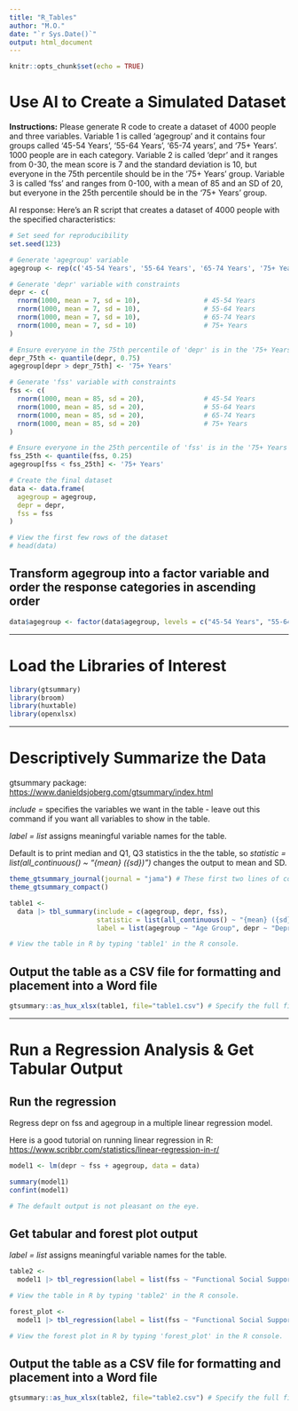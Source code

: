 ```yaml
---
title: "R_Tables"
author: "M.O."
date: "`r Sys.Date()`"
output: html_document
---
```


```r
knitr::opts_chunk$set(echo = TRUE)
```

# Use AI to Create a Simulated Dataset

**Instructions:** Please generate R code to create a dataset of 4000 people and three variables. Variable 1 is called 'agegroup' and it contains four groups called '45-54 Years', '55-64 Years', '65-74 years', and '75+ Years'. 1000 people are in each category. Variable 2 is called 'depr' and it ranges from 0-30, the mean score is 7 and the standard deviation is 10, but everyone in the 75th percentile should be in the '75+ Years' group. Variable 3 is called 'fss' and ranges from 0-100, with a mean of 85 and an SD of 20, but everyone in the 25th percentile should be in the '75+ Years' group.

AI response: Here’s an R script that creates a dataset of 4000 people with the specified characteristics:

```r
# Set seed for reproducibility
set.seed(123)

# Generate 'agegroup' variable
agegroup <- rep(c('45-54 Years', '55-64 Years', '65-74 Years', '75+ Years'), each = 1000)

# Generate 'depr' variable with constraints
depr <- c(
  rnorm(1000, mean = 7, sd = 10),                # 45-54 Years
  rnorm(1000, mean = 7, sd = 10),                # 55-64 Years
  rnorm(1000, mean = 7, sd = 10),                # 65-74 Years
  rnorm(1000, mean = 7, sd = 10)                 # 75+ Years
)

# Ensure everyone in the 75th percentile of 'depr' is in the '75+ Years' group
depr_75th <- quantile(depr, 0.75)
agegroup[depr > depr_75th] <- '75+ Years'

# Generate 'fss' variable with constraints
fss <- c(
  rnorm(1000, mean = 85, sd = 20),               # 45-54 Years
  rnorm(1000, mean = 85, sd = 20),               # 55-64 Years
  rnorm(1000, mean = 85, sd = 20),               # 65-74 Years
  rnorm(1000, mean = 85, sd = 20)                # 75+ Years
)

# Ensure everyone in the 25th percentile of 'fss' is in the '75+ Years' group
fss_25th <- quantile(fss, 0.25)
agegroup[fss < fss_25th] <- '75+ Years'

# Create the final dataset
data <- data.frame(
  agegroup = agegroup,
  depr = depr,
  fss = fss
)

# View the first few rows of the dataset
# head(data)
```

## Transform agegroup into a factor variable and order the response categories in ascending order

```r
data$agegroup <- factor(data$agegroup, levels = c("45-54 Years", "55-64 Years", "65-74 Years", "75+ Years"))
```

---

# Load the Libraries of Interest

```r
library(gtsummary)
library(broom)
library(huxtable)
library(openxlsx)
```

---

# Descriptively Summarize the Data

gtsummary package: <https://www.danieldsjoberg.com/gtsummary/index.html>

*include =* specifies the variables we want in the table - leave out this command if you want all variables to show in the table.

*label = list* assigns meaningful variable names for the table.

Default is to print median and Q1, Q3 statistics in the the table, so *statistic = list(all_continuous() ~ "{mean} ({sd})")* changes the output to mean and SD.

```r
theme_gtsummary_journal(journal = "jama") # These first two lines of code format the table according to JAMA guidelines.
theme_gtsummary_compact()

table1 <-
  data |> tbl_summary(include = c(agegroup, depr, fss), 
                      statistic = list(all_continuous() ~ "{mean} ({sd})"),
                      label = list(agegroup ~ "Age Group", depr ~ "Depression Symptoms", fss ~ "Functional Social Support"))

# View the table in R by typing 'table1' in the R console.
```
## Output the table as a CSV file for formatting and placement into a Word file

```r
gtsummary::as_hux_xlsx(table1, file="table1.csv") # Specify the full file path if you are not working in a project
```

---

# Run a Regression Analysis & Get Tabular Output

## Run the regression

Regress depr on fss and agegroup in a multiple linear regression model.

Here is a good tutorial on running linear regression in R: <https://www.scribbr.com/statistics/linear-regression-in-r/>

```r
model1 <- lm(depr ~ fss + agegroup, data = data)

summary(model1)
confint(model1)

# The default output is not pleasant on the eye.
```
## Get tabular and forest plot output

*label = list* assigns meaningful variable names for the table.

```r
table2 <- 
  model1 |> tbl_regression(label = list(fss ~ "Functional Social Support", agegroup ~ "Age Group"))

# View the table in R by typing 'table2' in the R console.

forest_plot <- 
  model1 |> tbl_regression(label = list(fss ~ "Functional Social Support", agegroup ~ "Age Group")) |> plot()

# View the forest plot in R by typing 'forest_plot' in the R console.
```

## Output the table as a CSV file for formatting and placement into a Word file

```r
gtsummary::as_hux_xlsx(table2, file="table2.csv") # Specify the full file path if you are not working in a project
```